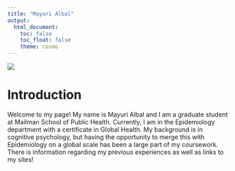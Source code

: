 ```yaml
---
title: "Mayuri Albal"
output: 
  html_document:
    toc: false
    toc_float: false
    theme: cosmo
---
```


![](images/welcome.png)

# Introduction

Welcome to my page! My name is Mayuri Albal and I am 
a graduate student at Mailman School of Public Health. Currently, I am in the Epidemiology department with a certificate in Global Health. My background is in cognitive psychology,
but having the opportunity to merge this with Epidemiology on a global scale has been a large part of my coursework. There is information regarding my previous experiences as well as links to my sites!


